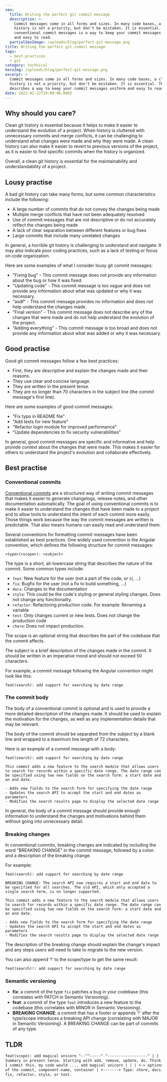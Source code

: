 ```yaml
---
seo:
  title: Writing the perfect git commit message
  description: >-
    Commit messages come in all forms and sizes. In many code bases, a clean git
    history is not a priority, but don't be mistaken. It is essential. Writing
    conventional commit messages is a way to keep your commit messages uniform
    and easy to read.
  partialSeoImage: /uploads/blog/perfect-git-message.png
title: Writing the perfect git commit message
tags:
  - best-practices
  - git
category: technical
heroImg: /uploads/blog/perfect-git-message.png
excerpt: >
  Commit messages come in all forms and sizes. In many code bases, a clean git
  history is not a priority, but don't be mistaken. It is essential. This post
  describes a way to keep your commit messages uniform and easy to read.
date: 2022-02-22T19:00:00.000Z
---
```


## Why should you care?

Clean git history is essential because it helps to make it easier to understand
the evolution of a project. When history is cluttered with unnecessary commits
and merge conflicts, it can be challenging to understand what changes were made
and why they were made. A clean history can also make it easier to revert to
previous versions of the project, as it is easier to find specific commits when
the history is organized. 

Overall, a clean git history is essential for the maintainability and
understandability of a project.

## Lousy practise

A bad git history can take many forms, but some common characteristics include
the following:

* A large number of commits that do not convey the changes being made
* Multiple merge conflicts that have not been adequately resolved
* Use of commit messages that are not descriptive or do not accurately reflect
  the changes being made
* A lack of clear separation between different features or bug fixes
* Large commits that include many unrelated changes

In general, a horrible git history is challenging to understand and navigate. It
may also indicate poor coding practices, such as a lack of testing or focus on
code organization.

Here are some examples of what I consider lousy git commit messages:

* "Fixing bug" - This commit message does not provide any information about the
  bug or how it was fixed.
* "Updating code" - This commit message is too vague and does not provide any
  information about what was updated or why it was necessary.
* "asdf" - This commit message provides no information and does not help
  understand the changes made.
* "Final version" - This commit message does not describe any of the changes
  that were made and do not help understand the evolution of the project.
* "Adding everything" - This commit message is too broad and does not provide
  any information about what was added or why it was necessary.

## Good practise

Good git commit messages follow a few best practices:

* First, they are descriptive and explain the changes made and their reasons.
* They use clear and concise language.
* They are written in the present tense.
* They are no longer than 70 characters in the subject line (the commit
  message's first line).

Here are some examples of good commit messages:

* "Fix typo in README file"
* "Add tests for new feature"
* "Refactor login module for improved performance"
* "Update dependencies to fix security vulnerabilities"

In general, good commit messages are specific and informative and help provide
context about the changes that were made. This makes it easier for others to
understand the project's evolution and collaborate effectively.

## Best practise

### Conventional commits

[Conventional commits](https://www.conventionalcommits.org/en/v1.0.0/) are a
structured way of writing commit messages that makes it easier to generate
changelogs, release notes, and other documentation automatically. The goal of
using conventional commits is to make it easier to understand the changes that
have been made to a project and to allow tools to understand the intent of each
commit more easily. Those things work because the way the commit messages are
written is predictable. That also means humans can easily read and understand
them.

Several conventions for formatting commit messages have been established as best
practices. One widely used convention is the Angular convention, which defines
the following structure for commit messages:

```
<type>(<scope>): <subject>
```

The type is a short, all-lowercase string that describes the nature of the
commit. Some common types include:

* `feat`: New feature for the user (not a part of the code, or ci, ...) 
* `fix`: Bugfix for the user (not a fix to build something, ...)
* `docs`: Changes to the documentation
* `style`: This could be the code's styling or general styling changes. Does not
  change any functionality.
* `refactor`: Refactoring production code. For example: Renaming a variable
* `test`: Only changes current or new tests. Does not change the production code
* `chore`: Does not impact production.

The scope is an optional string that describes the part of the codebase that the
commit affects.

The subject is a brief description of the changes made in the commit. It should
be written in an imperative mood and should not exceed 50 characters.

For example, a commit message following the Angular convention might look like
this:

```
feat(search): add support for searching by date range
```

### The commit body

The body of a conventional commit is optional and is used to provide a more
detailed description of the changes made. It should be used to explain the
motivation for the changes, as well as any implementation details that may be
relevant.

The body of the commit should be separated from the subject by a blank line and
wrapped to a maximum line length of 72 characters.

Here is an example of a commit message with a body:

```
feat(search): add support for searching by date range

This commit adds a new feature to the search module that allows users to search for records within a specific date range. The date range can be specified using two new fields on the search form: a start date and an end date.

- Adds new fields to the search form for specifying the date range
- Updates the search API to accept the start and end dates as parameters
- Modifies the search results page to display the selected date range
```

In general, the body of a commit message should provide enough information to
understand the changes and motivations behind them without going into
unnecessary detail.

### Breaking changes

In conventional commits, breaking changes are indicated by including the word
"BREAKING CHANGE" in the commit message, followed by a colon and a description
of the breaking change.

For example:

```
feat(search): add support for searching by date range

BREAKING CHANGE: The search API now requires a start and end date to be specified for all searches. The old API, which only accepted a single search term, is no longer supported.

This commit adds a new feature to the search module that allows users to search for records within a specific date range. The date range can be specified using two new fields on the search form: a start date and an end date.

- Adds new fields to the search form for specifying the date range
- Updates the search API to accept the start and end dates as parameters
- Modifies the search results page to display the selected date range
```

The description of the breaking change should explain the change's impact and
any steps users will need to take to migrate to the new version.

You can also append '!' to the scope/type to get the same result:

```
feat(search)!: add support for searching by date range
```

### Semantic versioning

* **fix**: a commit of the type `fix` patches a bug in your codebase (this
  correlates with PATCH in Semantic Versioning).
* **feat**: a commit of the type `feat` introduces a new feature to the codebase
  (this correlates with MINOR in Semantic Versioning).
* **BREAKING CHANGE**: a commit that has a footer or appends '!' after the
  type/scope introduces a breaking API change (correlating with MAJOR in
  Semantic Versioning). A BREAKING CHANGE can be part of commits of any type.

## TLDR

```markdown
feat(scope): add magical unicorn ^--^^-----^ ^------------------^ | | | | | +->
Summary in present tense. Starting with add, remove, update, do. Think about: If
I commit this, my code would .... add magical unicorn | | | +-> optional scope
of the commit, component-name, container | +-------> Type: chore, docs, feat,
fix, refactor, style, or test.
```
